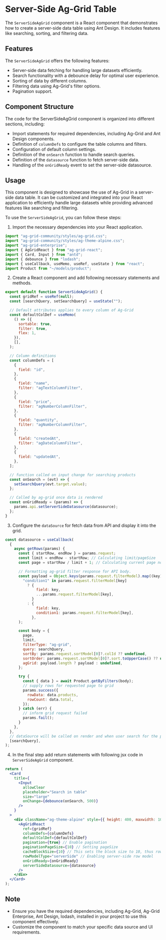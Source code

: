 
<Meta title="Features/Server Side Filters/Ag Grid/Frontend Docs" />

# Server-Side Ag-Grid Table

The `ServerSideAgGrid` component is a React component that demonstrates how to create a server-side data table using Ant Design.
It includes features like searching, sorting, and filtering data.

## Features

The `ServerSideAgGrid` offers the following features:

- Server-side data fetching for handling large datasets efficiently.
- Search functionality with a debounce delay for optimal user experience.
- Sorting of data by different columns.
- Filtering data using Ag-Grid's filter options.
- Pagination support.

## Component Structure

The code for the ServerSideAgGrid component is organized into different sections, including:

- Import statements for required dependencies, including Ag-Grid and Ant Design components.
- Definition of `columnDefs` to configure the table columns and filters.
- Configuration of default column settings.
- Definition of the `onSearch` function to handle search queries.
- Definition of the `datasource` function to fetch server-side data.
- Handling of the `onGridReady` event to set the server-side datasource.

## Usage

This component is designed to showcase the use of Ag-Grid in a server-side data table.
It can be customized and integrated into your React application to efficiently handle large datasets while providing advanced features like searching and filtering.

To use the `ServerSideAgGrid`, you can follow these steps:

1. Import the necessary dependencies into your React application.

```jsx
import "ag-grid-community/styles/ag-grid.css";
import "ag-grid-community/styles/ag-theme-alpine.css";
import "ag-grid-enterprise";
import { AgGridReact } from "ag-grid-react";
import { Card, Input } from "antd";
import { debounce } from "lodash";
import { useCallback, useMemo, useRef, useState } from "react";
import Product from "~/models/product";
```

2. Create a React component and add following necessary statements and methods.

```jsx
export default function ServerSideAgGrid() {
  const gridRef = useRef(null);
  const [searchQuery, setSearchQuery] = useState("");

  // Default attributes applies to every column of Ag-Grid
  const defaultColDef = useMemo(
    () => ({
      sortable: true,
      filter: true,
      flex: 1,
    }),
    [],
  );

  // Column definitions
  const columnDefs = [
    {
      field: "id",
    },
    {
      field: "name",
      filter: "agTextColumnFilter",
    },
    {
      field: "price",
      filter: "agNumberColumnFilter",
    },
    {
      field: "quantity",
      filter: "agNumberColumnFilter",
    },
    {
      field: "createdAt",
      filter: "agDateColumnFilter",
    },
    {
      field: "updatedAt",
    },
  ];

  // function called on input change for searching products
  const onSearch = (evt) => {
    setSearchQuery(evt.target.value);
  };

  // Called by ag-grid once data is rendered
  const onGridReady = (params) => {
    params.api.setServerSideDatasource(datasource);
  };
}
```

3. Configure the `dataSource` for fetch data from API and display it into the grid.

```jsx
const datasource = useCallback(
  {
    async getRows(params) {
      const { startRow, endRow } = params.request;
      const limit = endRow - startRow; // Calculating limit/pageSize
      const page = startRow / limit + 1; // Calculating current page no.

      // Formatting ag-grid filter response for API body.
      const payload = Object.keys(params.request.filterModel).map((key) =>
        "condition1" in params.request.filterModel[key]
          ? {
              field: key,
              ...params.request.filterModel[key],
            }
          : {
              field: key,
              condition1: params.request.filterModel[key],
            },
      );

      const body = {
        page,
        limit,
        filterType: "ag-grid",
        query: searchQuery,
        sortBy: params.request.sortModel[0]?.colId ?? undefined,
        sortOrder: params.request.sortModel[0]?.sort.toUpperCase() ?? undefined,
        agGrid: payload.length ? payload : undefined,
      };

      try {
        const { data } = await Product.getByFilters(body);
        // supply rows for requested page to grid
        params.success({
          rowData: data.products,
          rowCount: data.total,
        });
      } catch (err) {
        // inform grid request failed
        params.fail();
      }
    },
  },
  // dataSource will be called on render and when user search for the product.
  [searchQuery],
);
```

4. In the final step add return statements with following jsx code in `ServerSideAgGrid` component.

```jsx
return (
  <Card
    title={
      <Input
        allowClear
        placeholder="Search in table"
        size="large"
        onChange={debounce(onSearch, 500)}
      />
    }
  >
    <div className="ag-theme-alpine" style={{ height: 400, maxwidth: 100 }}>
      <AgGridReact
        ref={gridRef}
        columnDefs={columnDefs}
        defaultColDef={defaultColDef}
        pagination={true} // Enable pagination
        paginationPageSize={10} // Setting pageSize
        cacheBlockSize={10} // This sets the block size to 10, thus rows are read back 10 at a time.
        rowModelType="serverSide" // Enabling server-side row model
        onGridReady={onGridReady}
        serverSideDatasource={datasource}
      />
    </div>
  </Card>
);
```

## Note

- Ensure you have the required dependencies, including Ag-Grid, Ag-Grid Enterprise, Ant Design, lodash, installed in your project to use this component effectively.
- Customize the component to match your specific data source and UI requirements.
